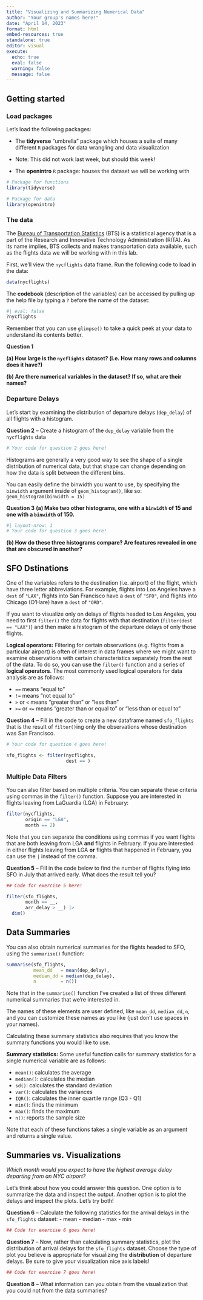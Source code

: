 ```yaml
---
title: "Visualizing and Summarizing Numerical Data"
author: "Your group's names here!"
date: "April 14, 2023"
format: html
embed-resources: true
standalone: true
editor: visual
execute: 
  echo: true
  eval: false
  warning: false
  message: false
---
```


## Getting started

### Load packages

Let's load the following packages:

-   The **tidyverse** "umbrella" package which houses a suite of many different `R` packages for data wrangling and data visualization

-   Note: This did not work last week, but should this week!

-   The **openintro** `R` package: houses the dataset we will be working with

```r
# Package for functions 
library(tidyverse)

# Package for data
library(openintro)
```

### The data

The [Bureau of Transportation Statistics](http://www.rita.dot.gov/bts/about/) (BTS) is a statistical agency that is a part of the Research and Innovative Technology Administration (RITA). As its name implies, BTS collects and makes transportation data available, such as the flights data we will be working with in this lab.

First, we'll view the `nycflights` data frame. Run the following code to load in the data:

```r
data(nycflights)
```

The **codebook** (description of the variables) can be accessed by pulling up the help file by typing a `?` before the name of the dataset:

```r
#| eval: false
?nycflights
```

Remember that you can use `glimpse()` to take a quick peek at your data to understand its contents better.

**Question 1**

**(a) How large is the `nycflights` dataset? (i.e. How many rows and columns does it have?)**

**(b) Are there numerical variables in the dataset? If so, what are their names?**

### Departure Delays

Let's start by examining the distribution of departure delays (`dep_delay`) of all flights with a histogram.

**Question 2** -- Create a histogram of the `dep_delay` variable from the `nycflights` data

```r
# Your code for question 2 goes here! 

```

Histograms are generally a very good way to see the shape of a single distribution of numerical data, but that shape can change depending on how the data is split between the different bins.

You can easily define the binwidth you want to use, by specifying the `binwidth` argument inside of `geom_histogram()`, like so: `geom_histogram(binwidth = 15)`

**Question 3** **(a) Make two other histograms, one with a `binwidth` of 15 and one with a `binwidth` of 150.**

```r
#| layout-nrow: 1
# Your code for question 3 goes here! 


```

**(b) How do these three histograms compare? Are features revealed in one that are obscured in another?**

## SFO Dstinations

One of the variables refers to the destination (i.e. airport) of the flight, which have three letter abbreviations. For example, flights into Los Angeles have a `dest` of `"LAX"`, flights into San Francisco have a `dest` of `"SFO"`, and flights into Chicago (O'Hare) have a `dest` of `"ORD"`.

If you want to visualize only on delays of flights headed to Los Angeles, you need to first `filter()` the data for flights with that destination (`filter(dest == "LAX")`) and then make a histogram of the departure delays of only those flights.

**Logical operators:** Filtering for certain observations (e.g. flights from a particular airport) is often of interest in data frames where we might want to examine observations with certain characteristics separately from the rest of the data. To do so, you can use the `filter()` function and a series of **logical operators**. The most commonly used logical operators for data analysis are as follows:

-   `==` means "equal to"
-   `!=` means "not equal to"
-   `>` or `<` means "greater than" or "less than"
-   `>=` or `<=` means "greater than or equal to" or "less than or equal to"

**Question 4** -- Fill in the code to create a new dataframe named `sfo_flights` that is the result of `filter()`ing only the observations whose destination was San Francisco.

```r
# Your code for question 4 goes here! 

sfo_flights <- filter(nycflights, 
                      dest == )
```

### Multiple Data Filters

You can also filter based on multiple criteria. You can separate these criteria using commas in the `filter()` function. Suppose you are interested in flights leaving from LaGuardia (LGA) in February:

```r
filter(nycflights, 
       origin == "LGA", 
       month == 2)
```

Note that you can separate the conditions using commas if you want flights that are both leaving from LGA **and** flights in February. If you are interested in either flights leaving from LGA **or** flights that happened in February, you can use the `|` instead of the comma.

**Question 5** -- Fill in the code below to find the number of flights flying into SFO in July that arrived early. What does the result tell you?

```r
## Code for exercise 5 here! 

filter(sfo_flights, 
       month == __, 
       arr_delay > __) |> 
  dim()
```

## Data Summaries

You can also obtain numerical summaries for the flights headed to SFO, using the `summarise()` function:

```r
summarise(sfo_flights, 
          mean_dd   = mean(dep_delay), 
          median_dd = median(dep_delay), 
          n         = n())
```

Note that in the `summarise()` function I've created a list of three different numerical summaries that we're interested in.

The names of these elements are user defined, like `mean_dd`, `median_dd`, `n`, and you can customize these names as you like (just don't use spaces in your names).

Calculating these summary statistics also requires that you know the summary functions you would like to use.

**Summary statistics:** Some useful function calls for summary statistics for a single numerical variable are as follows:

-   `mean()`: calculates the average
-   `median()`: calculates the median
-   `sd()`: calculates the standard deviation
-   `var()`: calculates the variances
-   `IQR()`: calculates the inner quartile range (Q3 - Q1)
-   `min()`: finds the minimum
-   `max()`: finds the maximum
-   `n()`: reports the sample size

Note that each of these functions takes a single variable as an argument and returns a single value.

## Summaries vs. Visualizations

*Which month would you expect to have the highest average delay departing from an NYC airport?*

Let's think about how you could answer this question. One option is to summarize the data and inspect the output. Another option is to plot the delays and inspect the plots. Let's try both!

**Question 6** -- Calculate the following statistics for the arrival delays in the `sfo_flights` dataset: - mean - median - max - min

```r
## Code for exercise 6 goes here! 


```

**Question 7** -- Now, rather than calculating summary statistics, plot the distribution of arrival delays for the `sfo_flights` dataset. Choose the type of plot you believe is appropriate for visualizing the **distribution** of departure delays. Be sure to give your visualization nice axis labels!

```r
## Code for exercise 7 goes here! 


```

**Question 8** -- What information can you obtain from the visualization that you could not from the data summaries?
